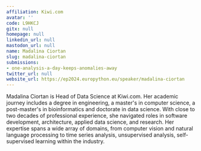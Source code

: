 ```yaml
---
affiliation: Kiwi.com
avatar: ''
code: L9HKCJ
gitx: null
homepage: null
linkedin_url: null
mastodon_url: null
name: Madalina Ciortan
slug: madalina-ciortan
submissions:
- one-analysis-a-day-keeps-anomalies-away
twitter_url: null
website_url: https://ep2024.europython.eu/speaker/madalina-ciortan
---
```


Madalina Ciortan is Head of Data Science at Kiwi.com. Her academic journey includes a degree in engineering, a master's in computer science, a post-master's in bioinformatics and doctorate in data science. With close to two decades of professional experience, she navigated roles in software development, architecture, applied data science, and research. Her expertise spans a wide array of domains, from computer vision and natural language processing to time series analysis, unsupervised analysis, self-supervised learning within the industry.
